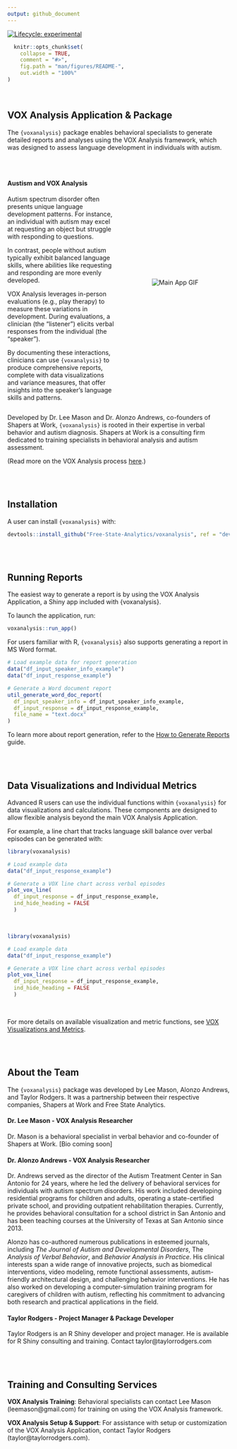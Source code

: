 ```yaml
---
output: github_document
---
```


<!-- README.md is generated from README.Rmd. Please edit that file -->

<!-- badges: start -->
[![Lifecycle: experimental](https://img.shields.io/badge/lifecycle-experimental-orange.svg)](https://lifecycle.r-lib.org/articles/stages.html#experimental)
<!-- badges: end -->

```r
  knitr::opts_chunk$set(
    collapse = TRUE,
    comment = "#>",
    fig.path = "man/figures/README-",
    out.width = "100%"
)
```

<br>

## VOX Analysis Application & Package

The `{voxanalysis}` package enables behavioral specialists to generate detailed reports and analyses using the VOX Analysis framework, which was designed to assess language development in individuals with autism.

<div style="display: flex; align-items: center;">

<div style="flex: 1; padding-right: 10px;">

<br>

<p>

#### Austism and VOX Analysis

Autism spectrum disorder often presents unique language development patterns. For instance, an individual with autism may excel at requesting an object but struggle with responding to questions. 

In contrast, people without autism typically exhibit balanced language skills, where abilities like requesting and responding are more evenly developed.

VOX Analysis leverages in-person evaluations (e.g., play therapy) to measure these variations in development. During evaluations, a clinician (the “listener”) elicits verbal responses from the individual (the “speaker”).

By documenting these interactions, clinicians can use `{voxanalysis}` to produce comprehensive reports, complete with data visualizations and variance measures, that offer insights into the speaker’s language skills and patterns.

</p>
</div>

<div style="flex: 1; text-align: center;">
<img src="man/figures/main_app.gif" alt="Main App GIF" style="max-width: 100%; height: auto;">
</div>

</div>

Developed by Dr. Lee Mason and Dr. Alonzo Andrews, co-founders of Shapers at Work, `{voxanalysis}` is rooted in their expertise in verbal behavior and autism diagnosis. Shapers at Work is a consulting firm dedicated to training specialists in behavioral analysis and autism assessment.

(Read more on the VOX Analysis process [here](https://www.verbalbehavior.org/vox).)

<br>
<br>

## Installation

A user can install `{voxanalysis}` with:

```r
devtools::install_github("Free-State-Analytics/voxanalysis", ref = "dev")
```

<br>
<br>

## Running Reports

The easiest way to generate a report is by using the VOX Analysis Application, a Shiny app included with {voxanalysis}.

To launch the application, run:

```r
voxanalysis::run_app()
```

For users familiar with R, `{voxanalysis}` also supports generating a report in MS Word format.

```r
# Load example data for report generation
data("df_input_speaker_info_example")
data("df_input_response_example")

# Generate a Word document report
util_generate_word_doc_report(
  df_input_speaker_info = df_input_speaker_info_example,
  df_input_response = df_input_response_example,
  file_name = "text.docx"
)
```

To learn more about report generation, refer to the [How to Generate Reports](https://free-state-analytics.github.io/voxanalysis/articles/generatingreports.html) guide.

<br>
<br>

## Data Visualizations and Individual Metrics

Advanced R users can use the individual functions within `{voxanalysis}` for data visualizations and calculations. These components are designed to allow flexible analysis beyond the main VOX Analysis Application.

For example, a line chart that tracks language skill balance over verbal episodes can be generated with:

```r
library(voxanalysis)

# Load example data
data("df_input_response_example")

# Generate a VOX line chart across verbal episodes
plot_vox_line(
  df_input_response = df_input_response_example,
  ind_hide_heading = FALSE
  )
```

<br>

```r
library(voxanalysis)

# Load example data
data("df_input_response_example")

# Generate a VOX line chart across verbal episodes
plot_vox_line(
  df_input_response = df_input_response_example,
  ind_hide_heading = FALSE
  )
```

<br>

For more details on available visualization and metric functions, see [VOX Visualizations and Metrics](https://free-state-analytics.github.io/voxanalysis/articles/datavizandcharts.html).

<br>
<br>

## About the Team

The `{voxanalysis}` package was developed by Lee Mason, Alonzo Andrews, and Taylor Rodgers. It was a partnership between their respective companies, Shapers at Work and Free State Analytics.

#### Dr. Lee Mason - VOX Analysis Researcher
Dr. Mason is a behavioral specialist in verbal behavior and co-founder of Shapers at Work. [Bio coming soon]

#### Dr. Alonzo Andrews - VOX Analysis Researcher
Dr. Andrews served as the director of the Autism Treatment Center in San Antonio for 24 years, where he led the delivery of behavioral services for individuals with autism spectrum disorders. His work included developing residential programs for children and adults, operating a state-certified private school, and providing outpatient rehabilitation therapies. Currently, he provides behavioral consultation for a school district in San Antonio and has been teaching courses at the University of Texas at San Antonio since 2013.

Alonzo has co-authored numerous publications in esteemed journals, including *The Journal of Autism and Developmental Disorders*, The *Analysis of Verbal Behavior*, and *Behavior Analysis in Practice*. His clinical interests span a wide range of innovative projects, such as biomedical interventions, video modeling, remote functional assessments, autism-friendly architectural design, and challenging behavior interventions. He has also worked on developing a computer-simulation training program for caregivers of children with autism, reflecting his commitment to advancing both research and practical applications in the field.

#### Taylor Rodgers - Project Manager & Package Developer

Taylor Rodgers is an R Shiny developer and project manager. He is available for R Shiny consulting and training. Contact taylor@taylorrodgers.com

<br>
<br>

## Training and Consulting Services

**VOX Analysis Training**: Behavioral specialists can contact Lee Mason (leemason@gmail.com) for training on using the VOX Analysis framework.

**VOX Analysis Setup & Support**: For assistance with setup or customization of the VOX Analysis Application, contact Taylor Rodgers (taylor@taylorrodgers.com).


<br>
<br>
<br>
<br>
